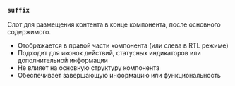 ### `suffix`

Слот для размещения контента в конце компонента, после основного содержимого.

- Отображается в правой части компонента (или слева в RTL режиме)
- Подходит для иконок действий, статусных индикаторов или дополнительной информации
- Не влияет на основную структуру компонента
- Обеспечивает завершающую информацию или функциональность
